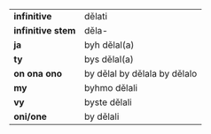 |                |          |
| -------------- | -------- |
| **infinitive** | dělati   |
| **infinitive stem** | děla- |
| **ja**         | byh dělal(a) |
| **ty**         | bys dělal(a) |
| **on ona ono** | by dělal by dělala by dělalo |
| **my**         | byhmo dělali |
| **vy**         | byste dělali |
| **oni/one**    | by dělali |